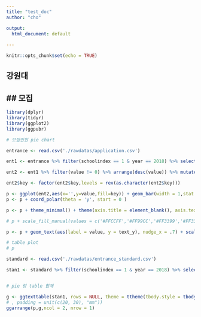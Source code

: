 ```yaml
---
title: "test_doc"
author: "cho"

output:
  html_document: default
  
---
```


```r
knitr::opts_chunk$set(echo = TRUE)
```

## 강원대


## 모집
--------------------------------------------


```r

library(dplyr)
library(tidyr)
library(ggplot2)
library(ggpubr)

# 모집인원 pie chart

entrance <- read.csv('./rawdatas/application.csv')

ent1 <- entrance %>% filter(schoolindex == 1 & year == 2018) %>% select(3:7) %>% rename()%>% gather()

ent2 <- ent1 %>% filter(value != 0) %>% arrange(desc(value)) %>% mutate(text_y = cumsum(value) - value/2)

ent2$key <- factor(ent2$key,levels = rev(as.character(ent2$key)))

p <- ggplot(ent2,aes(x='',y=value,fill=key)) + geom_bar(width = 1,stat = 'identity', color = 'white')
p <- p + coord_polar(theta = 'y', start = 0 )

p <- p + theme_minimal() + theme(axis.title = element_blank(), axis.text = element_blank(), panel.grid = element_blank(), legend.position = 'bottom', legend.title = element_blank()) + guides(fill = guide_legend(reverse = TRUE))

# p + scale_fill_manual(values = c('#FFCCFF','#FF99CC','#FF3399','#FF33FF','#FF00FF','#FF00CC'))

p <- p + geom_text(aes(label = value, y = text_y), nudge_x = .7) + scale_fill_grey(start = 0.8, end = 0.2)

# table plot
# p

standard <- read.csv('./rawdatas/entrance_standard.csv')

stan1 <- standard %>% filter(schoolindex == 1 & year == 2018) %>% select(level,leet,gpa,lang,doc,essay,interview,sum) %>% replace(.,is.na(.),0)


# pie 랑 table 합체 

g <- ggtexttable(stan1, rows = NULL, theme = ttheme(tbody.style = tbody_style(fill = 'white'), padding = unit(c(5, 20), "mm")))
# , padding = unit(c(20, 30), "mm"))
ggarrange(p,g,ncol = 2, nrow = 1)

```

